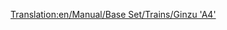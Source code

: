 [[Translation:en/Manual/Base Set/Trains/Ginzu 'A4']]
{{it/Manuale/Set base/Treni/StatLocomotive|Image=[[File:it/Manuale/Set base/Treni/GinzuA4.png]]
|Name=Ginzu "A4"
|Costo=44.530
|Velocità=128
|Peso=162 
|Potenza=895
|Sforzo=48.027
|Kn=471
|Annuale=4.592
|Progettata=1935
|Vita=20
|Clima=
*Temperato
|Descrizione=Il treno a vapore più comunemente usato, fino a quando i treni diesel non saranno disponibili. Il Ginzu è disponibile sin dall'inizio (se si inizia intorno al 1945) ed è il più veloce tra tutti i motori a vapore fino all'avvento della [[it/Manuale/Set base/Treni/SH '8P'|SH "8P"]].
|Real-life=È la versione rinominata della locomotiva [https://www.wikipedia.org/wiki/LNER Class A4 British Gresley A4]. La British Gresley A4, detta "Mallard", è il detentore del record di locomotiva a vapore più veloce di 202,8 km/h.<br/>
Per maggiori dettagli, vedi http://www.lner.info/locos/A/a4.shtml.
}}  
